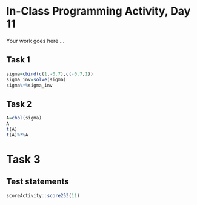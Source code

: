 # In-Class Programming Activity, Day 11

Your work goes here ...

## Task 1

```r
sigma=cbind(c(1,-0.7),c(-0.7,1))
sigma_inv=solve(sigma)
sigma%*%sigma_inv
```
## Task 2
```r
A=chol(sigma)
A
t(A)
t(A)%*%A
```

# Task 3


## Test statements

```r
scoreActivity::score253(11)
```